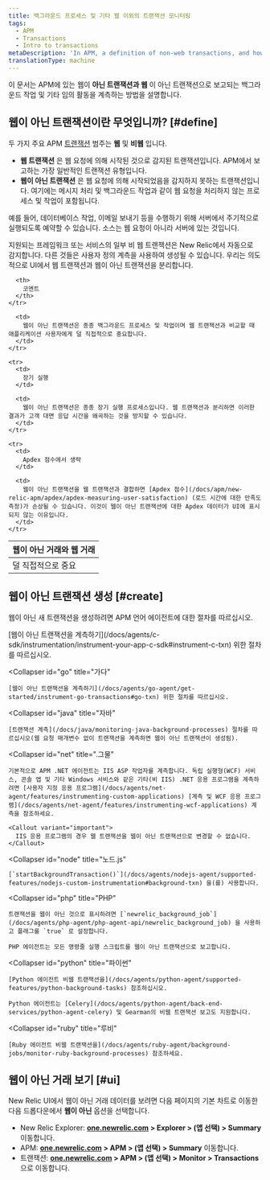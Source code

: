 ```yaml
---
title: 백그라운드 프로세스 및 기타 웹 이외의 트랜잭션 모니터링
tags:
  - APM
  - Transactions
  - Intro to transactions
metaDescription: 'In APM, a definition of non-web transactions, and how to custom instrument background tasks and other activity as non-web transactions.'
translationType: machine
---
```


이 문서는 APM에 있는 웹이 **아닌 트랜잭션과 웹** 이 아닌 트랜잭션으로 보고되는 백그라운드 작업 및 기타 임의 활동을 계측하는 방법을 설명합니다.

## 웹이 아닌 트랜잭션이란 무엇입니까? [#define]

두 가지 주요 APM [트랜잭션](/docs/apm/transactions/intro-transactions/transactions-new-relic-apm) 범주는 **웹** 및 **비웹** 입니다.

* **웹 트랜잭션** 은 웹 요청에 의해 시작된 것으로 감지된 트랜잭션입니다. APM에서 보고하는 가장 일반적인 트랜잭션 유형입니다.
* **웹이 아닌 트랜잭션** 은 웹 요청에 의해 시작되었음을 감지하지 못하는 트랜잭션입니다. 여기에는 메시지 처리 및 백그라운드 작업과 같이 웹 요청을 처리하지 않는 프로세스 및 작업이 포함됩니다.

예를 들어, 데이터베이스 작업, 이메일 보내기 등을 수행하기 위해 서버에서 주기적으로 실행되도록 예약할 수 있습니다. 소스는 웹 요청이 아니라 서버에 있는 것입니다.

지원되는 프레임워크 또는 서비스의 일부 비 웹 트랜잭션은 New Relic에서 자동으로 감지합니다. 다른 것들은 사용자 정의 계측을 사용하여 생성될 수 있습니다. 우리는 의도적으로 UI에서 웹 트랜잭션과 웹이 아닌 트랜잭션을 분리합니다.

<table>
  <thead>
    <tr>
      <th style={{ width: "200px" }}>
        웹이 아닌 거래와 웹 거래
      </th>

      <th>
        코멘트
      </th>
    </tr>
  </thead>

  <tbody>
    <tr>
      <td>
        덜 직접적으로 중요
      </td>

      <td>
        웹이 아닌 트랜잭션은 종종 백그라운드 프로세스 및 작업이며 웹 트랜잭션과 비교할 때 애플리케이션 사용자에게 덜 직접적으로 중요합니다.
      </td>
    </tr>

    <tr>
      <td>
        장기 실행
      </td>

      <td>
        웹이 아닌 트랜잭션은 종종 장기 실행 프로세스입니다. 웹 트랜잭션과 분리하면 이러한 결과가 고객 대면 응답 시간을 왜곡하는 것을 방지할 수 있습니다.
      </td>
    </tr>

    <tr>
      <td>
        Apdex 점수에서 생략
      </td>

      <td>
        웹이 아닌 트랜잭션을 웹 트랜잭션과 결합하면 [Apdex 점수](/docs/apm/new-relic-apm/apdex/apdex-measuring-user-satisfaction) (로드 시간에 대한 만족도 측정)가 손상될 수 있습니다. 이것이 웹이 아닌 트랜잭션에 대한 Apdex 데이터가 UI에 표시되지 않는 이유입니다.
      </td>
    </tr>
  </tbody>
</table>

## 웹이 아닌 트랜잭션 생성 [#create]

웹이 아닌 새 트랜잭션을 생성하려면 APM 언어 에이전트에 대한 절차를 따르십시오.

<CollapserGroup>
  <Collapser
    id="c-sdk"
    title="C SDK"
  >
    [웹이 아닌 트랜잭션을 계측하기](/docs/agents/c-sdk/instrumentation/instrument-your-app-c-sdk#instrument-c-txn) 위한 절차를 따르십시오.
  </Collapser>

  <Collapser
    id="go"
    title="가다"
  >
    [웹이 아닌 트랜잭션을 계측하기](/docs/agents/go-agent/get-started/instrument-go-transactions#go-txn) 위한 절차를 따르십시오.
  </Collapser>

  <Collapser
    id="java"
    title="자바"
  >
    [트랜잭션 계측](/docs/java/monitoring-java-background-processes) 절차를 따르십시오(웹 요청 매개변수 없이 트랜잭션을 계측하면 웹이 아닌 트랜잭션이 생성됨).
  </Collapser>

  <Collapser
    id="net"
    title=".그물"
  >
    기본적으로 APM .NET 에이전트는 IIS ASP 작업자를 계측합니다. 독립 실행형(WCF) 서비스, 콘솔 앱 및 기타 Windows 서비스와 같은 기타(비 IIS) .NET 응용 프로그램을 계측하려면 [사용자 지정 응용 프로그램](/docs/agents/net-agent/features/instrumenting-custom-applications) [계측 및 WCF 응용 프로그램](/docs/agents/net-agent/features/instrumenting-wcf-applications) 계측을 참조하세요.

    <Callout variant="important">
      IIS 응용 프로그램의 경우 웹 트랜잭션을 웹이 아닌 트랜잭션으로 변경할 수 없습니다.
    </Callout>
  </Collapser>

  <Collapser
    id="node"
    title="노드.js"
  >
    [`startBackgroundTransaction()`](/docs/agents/nodejs-agent/supported-features/nodejs-custom-instrumentation#background-txn) 을(를) 사용합니다.
  </Collapser>

  <Collapser
    id="php"
    title="PHP"
  >
    트랜잭션을 웹이 아닌 것으로 표시하려면 [`newrelic_background_job`](/docs/agents/php-agent/php-agent-api/newrelic_background_job) 을 사용하고 플래그를 `true` 로 설정합니다.

    PHP 에이전트는 모든 명령줄 실행 스크립트를 웹이 아닌 트랜잭션으로 보고합니다.
  </Collapser>

  <Collapser
    id="python"
    title="파이썬"
  >
    [Python 에이전트 비웹 트랜잭션을](/docs/agents/python-agent/supported-features/python-background-tasks) 참조하십시오.

    Python 에이전트는 [Celery](/docs/agents/python-agent/back-end-services/python-agent-celery) 및 Gearman의 비웹 트랜잭션 보고도 지원합니다.
  </Collapser>

  <Collapser
    id="ruby"
    title="루비"
  >
    [Ruby 에이전트 비웹 트랜잭션을](/docs/agents/ruby-agent/background-jobs/monitor-ruby-background-processes) 참조하세요.
  </Collapser>
</CollapserGroup>

## 웹이 아닌 거래 보기 [#ui]

New Relic UI에서 웹이 아닌 거래 데이터를 보려면 다음 페이지의 기본 차트로 이동한 다음 드롭다운에서 **웹이 아닌** 옵션을 선택합니다.

* New Relic Explorer: **[one.newrelic.com](https://one.newrelic.com/all-capabilities) > Explorer > (앱 선택) > Summary** 이동합니다.
* APM: **[one.newrelic.com](https://one.newrelic.com/all-capabilities) > APM > (앱 선택) > Summary** 이동합니다.
* 트랜잭션: **[one.newrelic.com](https://one.newrelic.com/all-capabilities) > APM > (앱 선택) > Monitor > Transactions** 으로 이동합니다.